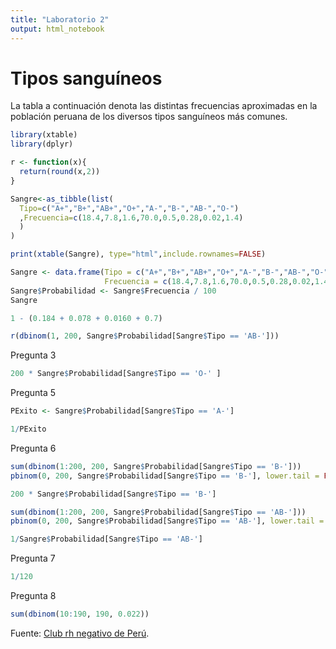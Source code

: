 ```yaml
---
title: "Laboratorio 2"
output: html_notebook
---
```


# Tipos sanguíneos

<style>
  th,td{
     padding:2px 5px 2px 5px;
  }
</style>

La tabla a continuación denota las distintas frecuencias aproximadas en la población peruana de los diversos tipos sanguíneos más comunes. 

```r
library(xtable)
library(dplyr)
```
```r
r <- function(x){
  return(round(x,2))
}
```


```r
Sangre<-as_tibble(list(
  Tipo=c("A+","B+","AB+","O+","A-","B-","AB-","O-")
  ,Frecuencia=c(18.4,7.8,1.6,70.0,0.5,0.28,0.02,1.4)
  )
)

```

```r
print(xtable(Sangre), type="html",include.rownames=FALSE)
```
```r
Sangre <- data.frame(Tipo = c("A+","B+","AB+","O+","A-","B-","AB-","O-"), 
                     Frecuencia = c(18.4,7.8,1.6,70.0,0.5,0.28,0.02,1.4))
Sangre$Probabilidad <- Sangre$Frecuencia / 100
Sangre
```
```r
1 - (0.184 + 0.078 + 0.0160 + 0.7)
```

```r
r(dbinom(1, 200, Sangre$Probabilidad[Sangre$Tipo == 'AB-']))
```
Pregunta 3

```r
200 * Sangre$Probabilidad[Sangre$Tipo == 'O-' ]
```

Pregunta 5
```r
PExito <- Sangre$Probabilidad[Sangre$Tipo == 'A-']

1/PExito
```

Pregunta 6
```r
sum(dbinom(1:200, 200, Sangre$Probabilidad[Sangre$Tipo == 'B-']))
pbinom(0, 200, Sangre$Probabilidad[Sangre$Tipo == 'B-'], lower.tail = FALSE)
```
```r
200 * Sangre$Probabilidad[Sangre$Tipo == 'B-']
```

```r
sum(dbinom(1:200, 200, Sangre$Probabilidad[Sangre$Tipo == 'AB-']))
pbinom(0, 200, Sangre$Probabilidad[Sangre$Tipo == 'AB-'], lower.tail = FALSE)
```
```r
1/Sangre$Probabilidad[Sangre$Tipo == 'AB-']
```
Pregunta 7
```r
1/120
```
Pregunta 8
```r

sum(dbinom(10:190, 190, 0.022))
```


Fuente: [Club rh negativo de Perú](http://rhnegativoperu.com/donaciones-de-sangre/porcentajes-grupo-sanguineo/).